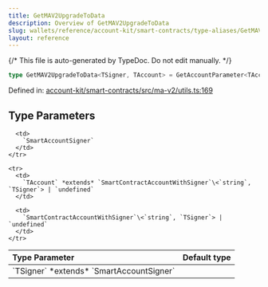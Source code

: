 ```yaml
---
title: GetMAV2UpgradeToData
description: Overview of GetMAV2UpgradeToData
slug: wallets/reference/account-kit/smart-contracts/type-aliases/GetMAV2UpgradeToData
layout: reference
---
```


{/* This file is auto-generated by TypeDoc. Do not edit manually. */}

```ts
type GetMAV2UpgradeToData<TSigner, TAccount> = GetAccountParameter<TAccount>;
```

Defined in: [account-kit/smart-contracts/src/ma-v2/utils.ts:169](https://github.com/alchemyplatform/aa-sdk/blob/c1a84188d03473acac2fdb49fb7cd7fdba73169b/account-kit/smart-contracts/src/ma-v2/utils.ts#L169)

## Type Parameters

<table>
  <thead>
    <tr>
      <th align="left">Type Parameter</th>
      <th align="left">Default type</th>
    </tr>
  </thead>

  <tbody>
    <tr>
      <td>
        `TSigner` *extends* `SmartAccountSigner`
      </td>

      <td>
        `SmartAccountSigner`
      </td>
    </tr>

    <tr>
      <td>
        `TAccount` *extends* `SmartContractAccountWithSigner`\<`string`, `TSigner`> | `undefined`
      </td>

      <td>
        `SmartContractAccountWithSigner`\<`string`, `TSigner`> | `undefined`
      </td>
    </tr>

  </tbody>
</table>

